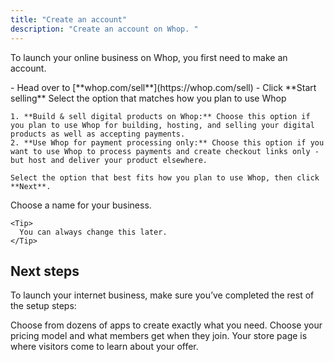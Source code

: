 ```yaml
---
title: "Create an account"
description: "Create an account on Whop. "
---
```


To launch your online business on Whop, you first need to make an account.

<Steps>
  <Step title="Go to whop.com/sell" titleSize="h3">
    - Head over to [**whop.com/sell**](https://whop.com/sell)
    - Click **Start selling**
  </Step>
  <Step title="Choose how you plan to use Whop" titleSize="h3">
    Select the option that matches how you plan to use Whop

    1. **Build & sell digital products on Whop:** Choose this option if you plan to use Whop for building, hosting, and selling your digital products as well as accepting payments.
    2. **Use Whop for payment processing only:** Choose this option if you want to use Whop to process payments and create checkout links only - but host and deliver your product elsewhere.

    Select the option that best fits how you plan to use Whop, then click **Next**.

  </Step>
  <Step title="Name your business" titleSize="h3">
    Choose a name for your business.

    <Tip>
      You can always change this later.
    </Tip>

  </Step>
</Steps>

## Next steps

To launch your internet business, make sure you’ve completed the rest of the setup steps:

<CardGroup cols={3}>
  <Card title="Add apps to your whop" icon="block-brick" href="/add-apps">
    Choose from dozens of apps to create exactly what you need.
  </Card>
  <Card
    title="Set up pricing"
    icon="dollar-sign"
    href="/set-up-products-pricing"
  >
    Choose your pricing model and what members get when they join.
  </Card>
  <Card title="Set up your store page" icon="store" href="/set-up-store-page">
    Your store page is where visitors come to learn about your offer.
  </Card>
</CardGroup>
